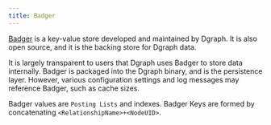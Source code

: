 ```yaml
---
title: Badger
---
```


[Badger](https://github.com/dgraph-io/badger) is a key-value store developed and
maintained by Dgraph. It is also open source, and it is the backing store for
Dgraph data.

It is largely transparent to users that Dgraph uses Badger to store data
internally. Badger is packaged into the Dgraph binary, and is the persistence
layer. However, various configuration settings and log messages may reference
Badger, such as cache sizes.

Badger values are `Posting Lists` and indexes. Badger Keys are formed by
concatenating `<RelationshipName>+<NodeUID>`.
